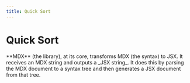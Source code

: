 ```yaml
---
title: Quick Sort
---
```



# Quick Sort

<Callout emoji="✅">
  **MDX** (the library), at its core, transforms MDX (the syntax) to JSX.
  It receives an MDX string and outputs a _JSX string_. It does this by parsing
  the MDX document to a syntax tree and then generates a JSX document from that tree. 
</Callout>
